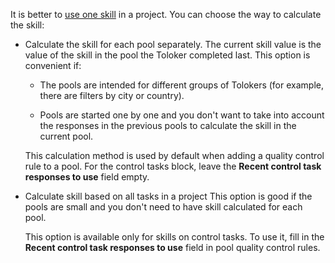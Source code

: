<Cut title="Should I create a skill for every pool?">

It is better to [use one skill](/docs/guide/nav-assign) in a project. You can choose the way to calculate the skill:

- Calculate the skill for each pool separately. The current skill value is the value of the skill in the pool the Toloker completed last. This option is convenient if:

    - The pools are intended for different groups of Tolokers (for example, there are filters by city or country).

    - Pools are started one by one and you don't want to take into account the responses in the previous pools to calculate the skill in the current pool.

    This calculation method is used by default when adding a quality control rule to a pool. For the control tasks block, leave the **Recent control task responses to use** field empty.

- Calculate skill based on all tasks in a project This option is good if the pools are small and you don't need to have skill calculated for each pool.

    This option is available only for skills on control tasks. To use it, fill in the **Recent control task responses to use** field in pool quality control rules.

</Cut>